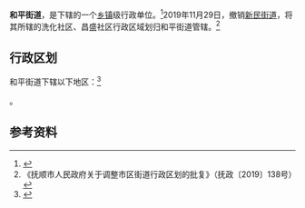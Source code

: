 {{中国乡级行政区|21/04/04/004/000
| 政府驻地 = 雷锋路（东段）52-2号
| 电话区号 = 24
}}

'''和平街道'''，是{{PRC admin/fullname|21/04/04/004/000|3}}下辖的一个[[乡镇|乡镇]]级行政单位。<ref>{{PRC admin/ref sgc|{{PRC admin/parent|21/04/04/004/000}}}}</ref>2019年11月29日，撤销[[新民街道|新民街道]]，将其所辖的洗化社区、昌盛社区行政区域划归和平街道管辖。<ref>《抚顺市人民政府关于调整市区街道行政区划的批复》（抚政〔2019〕138号）</ref>


== 行政区划 ==

和平街道下辖以下地区：<ref>{{PRC admin/ref sgc|21/04/04/004/000}}</ref>

{{PRC admin/children|21/04/04/004/000}}。

== 参考资料 ==

{{reflist}}

{{PRC admin/navcat|21/04/04/004/000}}